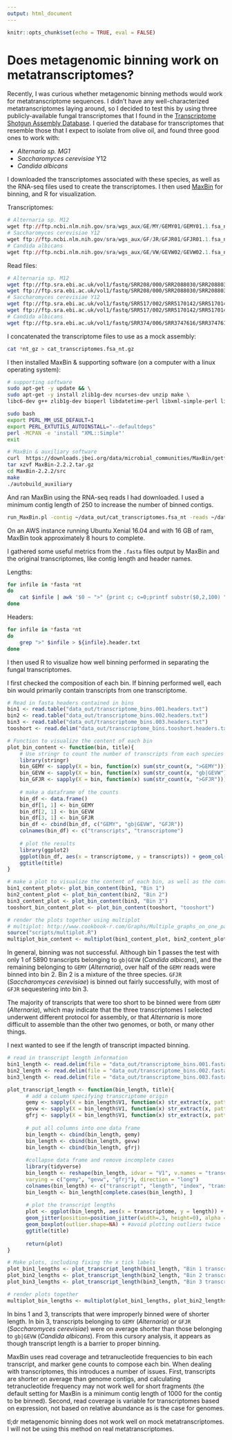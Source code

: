 ```yaml
---
output: html_document
---
```


```r
knitr::opts_chunk$set(echo = TRUE, eval = FALSE)
```

# Does metagenomic binning work on metatranscriptomes?
  
Recently, I was curious whether metagenomic binning methods would work for metatranscriptome sequences. I didn't have any well-characterized metatranscriptomes laying around, so I decided to test this by using three publicly-available fungal transcriptomes that I found in the [Transcriptome Shotgun Assembly Database](https://www.ncbi.nlm.nih.gov/Traces/wgs/?term=tsa). I queried the database for transcriptomes that resemble those that I expect to isolate from olive oil, and found three good ones to work with:

+ *Alternaria sp. MG1*
+ *Saccharomyces cerevisiae* Y12
+ *Candida albicans*

I downloaded the transcriptomes associated with these species, as well as the RNA-seq files used to create the transcriptomes. I then used [MaxBin](https://downloads.jbei.org/data/microbial_communities/MaxBin/MaxBin.html) for binning, and R for visualization.

Transcriptomes:  
```r
# Alternaria sp. M12
wget ftp://ftp.ncbi.nlm.nih.gov/sra/wgs_aux/GE/MY/GEMY01/GEMY01.1.fsa_nt.gz 
# Saccharomyces cerevisiae Y12 
wget ftp://ftp.ncbi.nlm.nih.gov/sra/wgs_aux/GF/JR/GFJR01/GFJR01.1.fsa_nt.gz  
# Candida albicans 
wget ftp://ftp.ncbi.nlm.nih.gov/sra/wgs_aux/GE/VW/GEVW02/GEVW02.1.fsa_nt.gz  
```

Read files:
```bash
# Alternaria sp. M12
wget ftp://ftp.sra.ebi.ac.uk/vol1/fastq/SRR208/000/SRR2088030/SRR2088030_1.fastq.gz
wget ftp://ftp.sra.ebi.ac.uk/vol1/fastq/SRR208/000/SRR2088030/SRR2088030_2.fastq.gz
# Saccharomyces cerevisiae Y12
wget ftp://ftp.sra.ebi.ac.uk/vol1/fastq/SRR517/002/SRR5170142/SRR5170142_1.fastq.gz
wget ftp://ftp.sra.ebi.ac.uk/vol1/fastq/SRR517/002/SRR5170142/SRR5170142_2.fastq.gz
# Candida albicans
wget ftp://ftp.sra.ebi.ac.uk/vol1/fastq/SRR374/006/SRR3747616/SRR3747616.fastq.gz
```

I concatenated the transcriptome files to use as a mock assembly:

```bash
cat *nt_gz > cat_transcriptomes.fsa_nt.gz
```

I then installed MaxBin & supporting software (on a computer with a linux operating system):
```bash
# supporting software
sudo apt-get -y update && \
sudo apt-get -y install zlib1g-dev ncurses-dev unzip make \
libc6-dev g++ zlib1g-dev bioperl libdatetime-perl libxml-simple-perl libdigest-md5-perl

sudo bash
export PERL_MM_USE_DEFAULT=1
export PERL_EXTUTILS_AUTOINSTALL="--defaultdeps"
perl -MCPAN -e 'install "XML::Simple"'
exit

# MaxBin & auxiliary software
curl  https://downloads.jbei.org/data/microbial_communities/MaxBin/getfile.php?MaxBin-2.2.2.tar.gz > MaxBin-2.2.2.tar.gz
tar xzvf MaxBin-2.2.2.tar.gz
cd MaxBin-2.2.2/src
make
./autobuild_auxiliary
```

And ran MaxBin using the RNA-seq reads I had downloaded. I used a minimum contig length of 250 to increase the number of binned contigs.
```bash
run_MaxBin.pl -contig ~/data_out/cat_transcriptomes.fsa_nt -reads ~/data/fastq/SRR2088030_1.fastq -reads2 ~/data/fastq/SRR2088030_2.fastq -reads3 ~/data/fastq/SRR5170142_1.fastq -reads4 ~/data/fastq/SRR5170142_2.fastq -reads5 ~/data/fastq/SRR3747616.fastq -out transcriptome_bins -min_contig_length 250
```

On an AWS instance running Ubuntu Xenial 16.04 and with 16 GB of ram, MaxBin took approximately 8 hours to complete.

I gathered some useful metrics from the `.fasta` files output by MaxBin and the original transcriptomes, like contig length and header names.

Lengths:
```bash
for infile in *fasta *nt
do
    cat $infile | awk '$0 ~ ">" {print c; c=0;printf substr($0,2,100) "\t"; } $0 !~ ">" {c+=length($0);} END { print c; }' > ${infile}.lengths.txt
done
```

Headers:
```bash
for infile in *fasta *nt
do
    grep ">" $infile > ${infile}.header.txt
done
```

I then used R to visualize how well binning performed in separating the fungal transcriptomes.

I first checked the composition of each bin. If binning performed well, each bin would primarily contain transcripts from one transcriptome.

```r
# Read in fasta headers contained in bins
bin1 <- read.table("data_out/transcriptome_bins.001.headers.txt")
bin2 <- read.table("data_out/transcriptome_bins.002.headers.txt")
bin3 <- read.table("data_out/transcriptome_bins.003.headers.txt")
tooshort <- read.delim("data_out/transcriptome_bins.tooshort.headers.txt", sep = "\n")

# Function to visualize the content of each bin
plot_bin_content <- function(bin, title){
    # Use stringr to count the number of transcripts from each species in each bin
    library(stringr)
    bin_GEMY <- sapply(X = bin, function(x) sum(str_count(x, ">GEMY")))
    bin_GEVW <- sapply(X = bin, function(x) sum(str_count(x, "gb|GEVW")))
    bin_GFJR <- sapply(X = bin, function(x) sum(str_count(x, ">GFJR")))
    
    # make a dataframe of the counts
    bin_df <- data.frame()
    bin_df[1, 1] <- bin_GEMY
    bin_df[2, 1] <- bin_GEVW
    bin_df[3, 1] <- bin_GFJR
    bin_df <- cbind(bin_df, c("GEMY", "gb|GEVW", "GFJR"))
    colnames(bin_df) <- c("transcripts", "transcriptome")
    
    # plot the results
    library(ggplot2)
    ggplot(bin_df, aes(x = transcriptome, y = transcripts)) + geom_col() +
    ggtitle(title)
}

# make a plot to visualize the content of each bin, as well as the contigs that were "tooshort"
bin1_content_plot<- plot_bin_content(bin1, "Bin 1")
bin2_content_plot <- plot_bin_content(bin2, "Bin 2")
bin3_content_plot <- plot_bin_content(bin3, "Bin 3")
tooshort_bin_content_plot <- plot_bin_content(tooshort, "tooshort")

# render the plots together using multiplot
# multiplot: http://www.cookbook-r.com/Graphs/Multiple_graphs_on_one_page_(ggplot2)/
source("scripts/multiplot.R")
multiplot_bin_content <- multiplot(bin1_content_plot, bin2_content_plot, bin3_content_plot, tooshort_bin_content_plot)
```

In general, binning was not successful. Although bin 1 passes the test with only 1 of 5890 transcripts belonging to `gb|GEVW` (*Candida albicans*), and the remaining belonging to `GEMY` (*Alternaria*), over half of the `GEMY` reads were binned into bin 2. Bin 2 is a mixture of the three species. `GFJR` (*Saccharomyces cerevisiae*) is binned out fairly successfully, with most of `GFJR` sequestering into bin 3.

The majority of transcripts that were too short to be binned were from `GEMY` (*Alternaria*), which may indicate that the three transcriptomes I selected underwent different protocol for assembly, or that *Alternaria* is more difficult to assemble than the other two genomes, or both, or many other things.

I next wanted to see if the length of transcript impacted binning.

```r
# read in transcript length information
bin1_length <- read.delim(file = "data_out/transcriptome_bins.001.fasta.lengths.txt", sep = "\t", header = FALSE, stringsAsFactors = FALSE)
bin2_length <- read.delim(file = "data_out/transcriptome_bins.002.fasta.lengths.txt", sep = "\t", header = FALSE, stringsAsFactors = FALSE)
bin3_length <- read.delim(file = "data_out/transcriptome_bins.003.fasta.lengths.txt", sep = "\t", header = FALSE, stringsAsFactors = FALSE)

plot_transcript_length <- function(bin_length, title){
      # add a column specifying transcriptome origin
      gemy <- sapply(X = bin_length$V1, function(x) str_extract(x, pattern = "GEMY"))
      gevw <- sapply(X = bin_length$V1, function(x) str_extract(x, pattern = "gb|GEVW"))
      gfrj <- sapply(X = bin_length$V1, function(x) str_extract(x, pattern = "GFJR"))
      
      # put all columns into one data frame
      bin_length <- cbind(bin_length, gemy)
      bin_length <- cbind(bin_length, gevw)
      bin_length <- cbind(bin_length, gfrj)
      
      #collapse data frame and remove incomplete cases
      library(tidyverse)
      bin_length <- reshape(bin_length, idvar = "V1", v.names = "transcriptome", timevar = "Index",
      varying = c("gemy", "gevw", "gfrj"), direction = "long")
      colnames(bin_length) <- c("transcript", "length", "index", "transcriptome")
      bin_length <- bin_length[complete.cases(bin_length), ]
      
      # plot the transcript lengths
      plot <- ggplot(bin_length, aes(x = transcriptome, y = length)) +
      geom_jitter(position=position_jitter(width=.3, height=0), alpha = 1/7) +
      geom_boxplot(outlier.shape=NA) + #avoid plotting outliers twice
      ggtitle(title)
      
      return(plot)
}

# Make plots, including fixing the x tick labels
plot_bin1_lengths <- plot_transcript_length(bin1_length, "Bin 1 transcript lengths")
plot_bin2_lengths <- plot_transcript_length(bin2_length, "Bin 2 transcript lengths")
plot_bin3_lengths <- plot_transcript_length(bin3_length, "Bin 3 transcript lengths")

# render plots together
multiplot_bin_lengths <- multiplot(plot_bin1_lengths, plot_bin2_lengths + scale_x_discrete(labels=c("GEMY","gb|GEVW","GFJR")), plot_bin3_lengths + scale_x_discrete(labels=c("gb|GEVW","GFJR")))
```

In bins 1 and 3, transcripts that were improperly binned were of shorter length. In bin 3, transcripts belonging to `GEMY` (*Alternaria*) or `GFJR` (*Saccharomyces cerevisiae*) were on average shorter than those belonging to `gb|GEVW` (*Candida albicans*). From this cursory analysis, it appears as though transcript length is a barrier to proper binning.

MaxBin uses read coverage and tetranucleotide frequencies to bin each transcript, and marker gene counts to compose each bin. When dealing with transcriptomes, this introduces a number of issues. First, transcripts are shorter on average than genome contigs, and calculating tetranucleotide frequency may not work well for short fragments (the default setting for MaxBin is a minimum contig length of 1000 for the contig to be binned). Second, read coverage is variable for transcriptomes based on expression, not based on relative abundance as is the case for genomes.

tl;dr metagenomic binning does not work well on mock metatranscriptomes. I will not be using this method on real metatranscriptomes.
